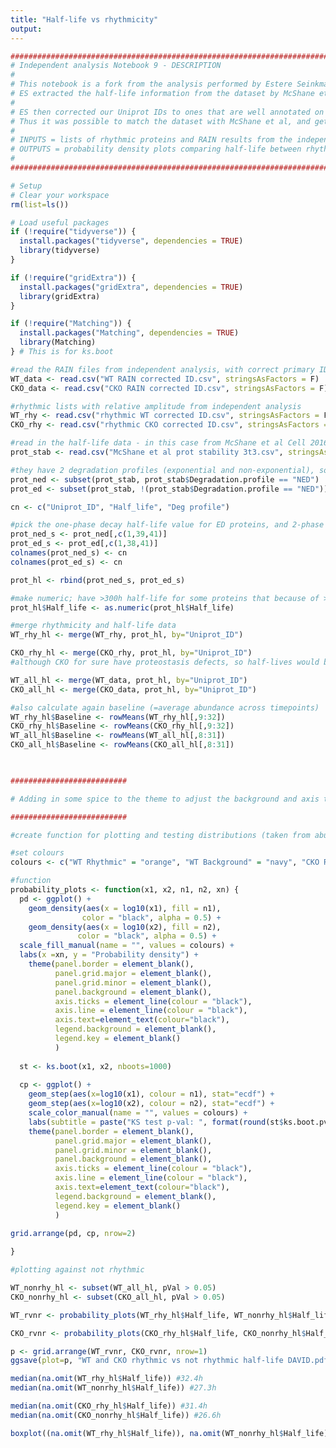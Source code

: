 ---
title: "Half-life vs rhythmicity"
output: 
---

```{r}
#######################################################################################################################################
# Independent analysis Notebook 9 - DESCRIPTION
#
# This notebook is a fork from the analysis performed by Estere Seinkmane.
# ES extracted the half-life information from the dataset by McShane et al. 2016, Cell. https://www.cell.com/cell/fulltext/S0092-8674(16)31248-X
#
# ES then corrected our Uniprot IDs to ones that are well annotated on Uniprot (thus losing a few but not many).
# Thus it was possible to match the dataset with McShane et al, and get half-life information for further analysis and graphical representation, which is shown in this notebook.
#
# INPUTS = lists of rhythmic proteins and RAIN results from the independent RAIN analysis, with corrected Uniprot IDs, as well as protein stability from McShane et al. (.csv)
# OUTPUTS = probability density plots comparing half-life between rhythmic vs non-rhythmic proteins for each genotype (.pdf).
# 
#######################################################################################################################################
```

```{r}
# Setup
# Clear your workspace
rm(list=ls())

# Load useful packages
if (!require("tidyverse")) {
  install.packages("tidyverse", dependencies = TRUE)
  library(tidyverse)
} 

if (!require("gridExtra")) {
  install.packages("gridExtra", dependencies = TRUE)
  library(gridExtra)
}

if (!require("Matching")) {
  install.packages("Matching", dependencies = TRUE)
  library(Matching)
} # This is for ks.boot

#read the RAIN files from independent analysis, with correct primary IDs
WT_data <- read.csv("WT RAIN corrected ID.csv", stringsAsFactors = F)
CKO_data <- read.csv("CKO RAIN corrected ID.csv", stringsAsFactors = F)

#rhythmic lists with relative amplitude from independent analysis 
WT_rhy <- read.csv("rhythmic WT corrected ID.csv", stringsAsFactors = F)
CKO_rhy <- read.csv("rhythmic CKO corrected ID.csv", stringsAsFactors = F)

```



```{r}
#read in the half-life data - in this case from McShane et al Cell 2016, done in NIH 3T3 with AHA
prot_stab <- read.csv("McShane et al prot stability 3t3.csv", stringsAsFactors = F)

#they have 2 degradation profiles (exponential and non-exponential), so separate based on that and select half life
prot_ned <- subset(prot_stab, prot_stab$Degradation.profile == "NED")
prot_ed <- subset(prot_stab, !(prot_stab$Degradation.profile == "NED"))

cn <- c("Uniprot_ID", "Half_life", "Deg profile")

#pick the one-phase decay half-life value for ED proteins, and 2-phase for NED - how they describe in the paper
prot_ned_s <- prot_ned[,c(1,39,41)]
prot_ed_s <- prot_ed[,c(1,38,41)]
colnames(prot_ned_s) <- cn
colnames(prot_ed_s) <- cn

prot_hl <- rbind(prot_ned_s, prot_ed_s)

#make numeric; have >300h half-life for some proteins that because of > gets converted to NAs - will be just excluded from correlations, fine for now
prot_hl$Half_life <- as.numeric(prot_hl$Half_life)

#merge rhythmicity and half-life data
WT_rhy_hl <- merge(WT_rhy, prot_hl, by="Uniprot_ID")

CKO_rhy_hl <- merge(CKO_rhy, prot_hl, by="Uniprot_ID")
#although CKO for sure have proteostasis defects, so half-lives would be altered -> probably even less valid to use this dataset

WT_all_hl <- merge(WT_data, prot_hl, by="Uniprot_ID")
CKO_all_hl <- merge(CKO_data, prot_hl, by="Uniprot_ID")

#also calculate again baseline (=average abundance across timepoints)
WT_rhy_hl$Baseline <- rowMeans(WT_rhy_hl[,9:32])
CKO_rhy_hl$Baseline <- rowMeans(CKO_rhy_hl[,9:32])
WT_all_hl$Baseline <- rowMeans(WT_all_hl[,8:31])
CKO_all_hl$Baseline <- rowMeans(CKO_all_hl[,8:31])

                  
```

```{r}
##########################

# Adding in some spice to the theme to adjust the background and axis text appearance only!

##########################

#create function for plotting and testing distributions (taken from abundance and rhythmicity script)

#set colours
colours <- c("WT Rhythmic" = "orange", "WT Background" = "navy", "CKO Rhythmic" = "red", "CKO Background" = "dark green", "WT Random"="orange", "CKO Random"="red", "WT Not Rhythmic" = "navy", "CKO Not Rhythmic" = "dark green")

#function
probability_plots <- function(x1, x2, n1, n2, xn) {
  pd <- ggplot() + 
    geom_density(aes(x = log10(x1), fill = n1),
                color = "black", alpha = 0.5) +
    geom_density(aes(x = log10(x2), fill = n2),
               color = "black", alpha = 0.5) +
  scale_fill_manual(name = "", values = colours) +
  labs(x =xn, y = "Probability density") +
    theme(panel.border = element_blank(),
          panel.grid.major = element_blank(),
          panel.grid.minor = element_blank(),
          panel.background = element_blank(),
          axis.ticks = element_line(colour = "black"),
          axis.line = element_line(colour = "black"),
          axis.text=element_text(colour="black"),
          legend.background = element_blank(),
          legend.key = element_blank()
          )
  
  st <- ks.boot(x1, x2, nboots=1000)
  
  cp <- ggplot() +
    geom_step(aes(x=log10(x1), colour = n1), stat="ecdf") + 
    geom_step(aes(x=log10(x2), colour = n2), stat="ecdf") + 
    scale_color_manual(name = "", values = colours) +
    labs(subtitle = paste("KS test p-val: ", format(round(st$ks.boot.pvalue,4))), y="Cumulative probability", x=xn) +
    theme(panel.border = element_blank(),
          panel.grid.major = element_blank(),
          panel.grid.minor = element_blank(),
          panel.background = element_blank(),
          axis.ticks = element_line(colour = "black"),
          axis.line = element_line(colour = "black"),
          axis.text=element_text(colour="black"),
          legend.background = element_blank(),
          legend.key = element_blank()
          )
  
grid.arrange(pd, cp, nrow=2)

} 

```

```{r}
#plotting against not rhythmic

WT_nonrhy_hl <- subset(WT_all_hl, pVal > 0.05)
CKO_nonrhy_hl <- subset(CKO_all_hl, pVal > 0.05)

WT_rvnr <- probability_plots(WT_rhy_hl$Half_life, WT_nonrhy_hl$Half_life, "WT Rhythmic", "WT Not Rhythmic", "Log10(Half-life)") 

CKO_rvnr <- probability_plots(CKO_rhy_hl$Half_life, CKO_nonrhy_hl$Half_life, "CKO Rhythmic", "CKO Not Rhythmic", "Log10(Half-life)") 

p <- grid.arrange(WT_rvnr, CKO_rvnr, nrow=1)
ggsave(plot=p, "WT and CKO rhythmic vs not rhythmic half-life DAVID.pdf", width=8, height = 5)

median(na.omit(WT_rhy_hl$Half_life)) #32.4h
median(na.omit(WT_nonrhy_hl$Half_life)) #27.3h

median(na.omit(CKO_rhy_hl$Half_life)) #31.4h
median(na.omit(CKO_nonrhy_hl$Half_life)) #26.6h

boxplot((na.omit(WT_rhy_hl$Half_life)), na.omit(WT_nonrhy_hl$Half_life))


```



